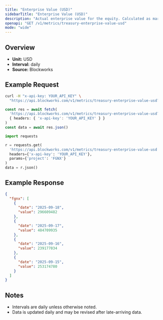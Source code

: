 ```yaml
---
title: "Enterprise Value (USD)"
sidebarTitle: "Enterprise Value (USD)"
description: "Actual enterprise value for the equity. Calculated as market cap - liabilities + assets"
openapi: "GET /v1/metrics/treasury-enterprise-value-usd"
mode: "wide"
---
```


## Overview

- **Unit:** USD
- **Interval:** daily
- **Source:** Blockworks

## Example Request

<CodeGroup>

```bash cURL
curl -H "x-api-key: YOUR_API_KEY" \
  "https://api.blockworks.com/v1/metrics/treasury-enterprise-value-usd?project=FGNX"
```

```typescript TypeScript
const res = await fetch(
  'https://api.blockworks.com/v1/metrics/treasury-enterprise-value-usd?project=FGNX',
  { headers: { 'x-api-key': 'YOUR_API_KEY' } }
)
const data = await res.json()
```

```python Python
import requests

r = requests.get(
  'https://api.blockworks.com/v1/metrics/treasury-enterprise-value-usd',
  headers={'x-api-key': 'YOUR_API_KEY'},
  params={'project': 'FGNX'}
)
data = r.json()
```

</CodeGroup>

## Example Response

```json
{
  "fgnx": [
    {
      "date": "2025-09-18",
      "value": 296609482
    },
    {
      "date": "2025-09-17",
      "value": 484709935
    },
    {
      "date": "2025-09-16",
      "value": 239177034
    },
    {
      "date": "2025-09-15",
      "value": 253174780
    }
  ]
}
```

## Notes
- Intervals are daily unless otherwise noted.
- Data is updated daily and may be revised after late-arriving data.